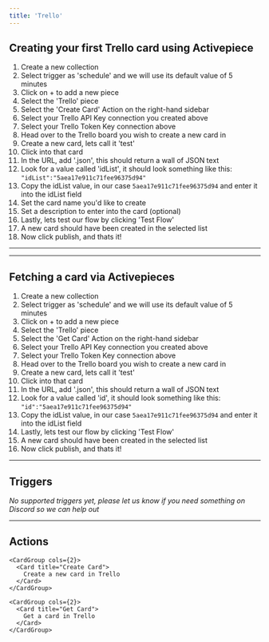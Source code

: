 ```yaml
---
title: 'Trello'
---
```


## Creating your first Trello card using Activepiece

1. Create a new collection
2. Select trigger as 'schedule' and we will use its default value of 5 minutes
3. Click on + to add a new piece
4. Select the 'Trello' piece
5. Select the 'Create Card' Action on the right-hand sidebar
6. Select your Trello API Key connection you created above
7. Select your Trello Token Key connection above
8. Head over to the Trello board you wish to create a new card in
9. Create a new card, lets call it 'test'
10. Click into that card
11. In the URL, add '.json', this should return a wall of JSON text
12. Look for a value called 'idList', it should look something like this: `"idList":"5aea17e911c71fee96375d94"`
13. Copy the idList value, in our case `5aea17e911c71fee96375d94` and enter it into the idList field
14. Set the card name you'd like to create
15. Set a description to enter into the card (optional)
16. Lastly, lets test our flow by clicking 'Test Flow'
17. A new card should have been created in the selected list
18. Now click publish, and thats it!

---
    
---

## Fetching a card via Activepieces

1. Create a new collection
2. Select trigger as 'schedule' and we will use its default value of 5 minutes
3. Click on + to add a new piece
4. Select the 'Trello' piece
5. Select the 'Get Card' Action on the right-hand sidebar
6. Select your Trello API Key connection you created above
7. Select your Trello Token Key connection above
8. Head over to the Trello board you wish to create a new card in
9. Create a new card, lets call it 'test'
10. Click into that card
11. In the URL, add '.json', this should return a wall of JSON text
12. Look for a value called 'id', it should look something like this: `"id":"5aea17e911c71fee96375d94"`
13. Copy the idList value, in our case `5aea17e911c71fee96375d94` and enter it into the idList field
14. Lastly, lets test our flow by clicking 'Test Flow'
15. A new card should have been created in the selected list
16. Now click publish, and thats it!

---

## Triggers

*No supported triggers yet, please let us know if you need something on Discord so we can help out* 


---

## Actions


    <CardGroup cols={2}>
      <Card title="Create Card">
        Create a new card in Trello
      </Card>
    </CardGroup>
  
    <CardGroup cols={2}>
      <Card title="Get Card">
        Get a card in Trello
      </Card>
    </CardGroup>
  
